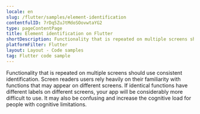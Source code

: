 ```yaml
---
locale: en
slug: /flutter/samples/element-identification
contentfulID: 7rDq5ZuJtMdoSOovwtaYG2
type: pageContentPage
title: Element identification on Flutter
shortDescription: Functionality that is repeated on multiple screens should use consistent identification.
platformFilter: Flutter
layout: Layout - Code samples
tag: Flutter code sample
---
```


Functionality that is repeated on multiple screens should use consistent identification. Screen readers users rely heavily on their familiarity with functions that may appear on different screens. If identical functions have different labels on different screens, your app will be considerably more difficult to use. It may also be confusing and increase the cognitive load for people with cognitive limitations.

<CodeSample id="element-identification" locale="en" platform="flutter"/>